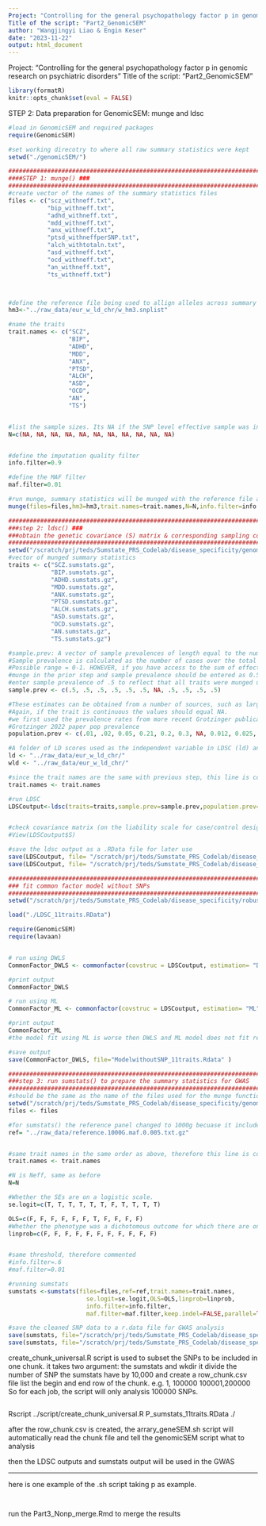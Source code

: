 ---
Project: "Controlling for the general psychopathology factor p in genomic research on psychiatric disorders"
Title of the script: "Part2_GenomicSEM"
author: "Wangjingyi Liao & Engin Keser"
date: "2023-11-22"
output: html_document
---

Project: "Controlling for the general psychopathology factor p in genomic research on psychiatric disorders"
Title of the script: "Part2_GenomicSEM"

```{r setup, include=FALSE}

library(formatR)
knitr::opts_chunk$set(eval = FALSE)


```

STEP 2: Data preparation for GenomicSEM: munge and ldsc

```{R}
#load in GenomicSEM and required packages
require(GenomicSEM)

#set working direcotry to where all raw summary statistics were kept
setwd("./genomicSEM/")

############################################################################################################
####STEP 1: munge() ###
############################################################################################################
#create vector of the names of the summary statistics files
files <- c("scz_withneff.txt",
           "bip_withneff.txt",
           "adhd_withneff.txt",
           "mdd_withneff.txt", 
           "anx_withneff.txt",
           "ptsd_withneffperSNP.txt",
           "alch_withtotaln.txt", 
           "asd_withneff.txt", 
           "ocd_withneff.txt", 
           "an_withneff.txt",
           "ts_withneff.txt")



#define the reference file being used to allign alleles across summary stats, this is the hapmap3 reference panel which has less SNP but better LD estimation apparently. 
hm3<-"../raw_data/eur_w_ld_chr/w_hm3.snplist"

#name the traits 
trait.names <- c("SCZ", 
                 "BIP", 
                 "ADHD",
                 "MDD", 
                 "ANX", 
                 "PTSD", 
                 "ALCH", 
                 "ASD", 
                 "OCD", 
                 "AN", 
                 "TS")


#list the sample sizes. Its NA if the SNP level effective sample was included in the file
N=c(NA, NA, NA, NA, NA, NA, NA, NA, NA, NA, NA)


#define the imputation quality filter
info.filter=0.9

#define the MAF filter
maf.filter=0.01

#run munge, summary statistics will be munged with the reference file and saved as xxx.sumstats.gz in the current work dir. 
munge(files=files,hm3=hm3,trait.names=trait.names,N=N,info.filter=info.filter,maf.filter=maf.filter)

############################################################################################################
###step 2: ldsc() ###
###obtain the genetic covariance (S) matrix & corresponding sampling covariance matrix (V)
############################################################################################################
setwd("/scratch/prj/teds/Sumstate_PRS_Codelab/disease_specificity/genomicSEM/")
#vector of munged summary statistics
traits <- c("SCZ.sumstats.gz", 
            "BIP.sumstats.gz", 
            "ADHD.sumstats.gz", 
            "MDD.sumstats.gz", 
            "ANX.sumstats.gz",
            "PTSD.sumstats.gz", 
            "ALCH.sumstats.gz", 
            "ASD.sumstats.gz", 
            "OCD.sumstats.gz", 
            "AN.sumstats.gz", 
            "TS.sumstats.gz")

#sample.prev: A vector of sample prevalences of length equal to the number of traits. 
#Sample prevalence is calculated as the number of cases over the total number of participants (i.e., cases + controls). 
#Possible range = 0-1. HOWEVER, if you have access to the sum of effective sample sizes then this should be entered for 
#munge in the prior step and sample prevalence should be entered as 0.5. If the trait is continuous, the values should equal NA.
#enter sample prevalence of .5 to reflect that all traits were munged using the sum of effective sample size
sample.prev <- c(.5, .5, .5, .5, .5, .5, NA, .5, .5, .5, .5)

#These estimates can be obtained from a number of sources, such as large scale epidemiological studies. Possible range = 0-1. 
#Again, if the trait is continuous the values should equal NA.
#we first used the prevalence rates from more recent Grotzinger publication (https://pubmed.ncbi.nlm.nih.gov/35973856/), but got inflated h2 so reverted back to 
#Grotzinger 2022 paper pop prevalence
population.prev <- c(.01, .02, 0.05, 0.21, 0.2, 0.3, NA, 0.012, 0.025, 0.009, 0.008)

#A folder of LD scores used as the independent variable in LDSC (ld) and LDSC weights (wld).
ld <- "../raw_data/eur_w_ld_chr/"
wld <- "../raw_data/eur_w_ld_chr/"

#since the trait names are the same with previous step, this line is commented 
trait.names <- trait.names

#run LDSC
LDSCoutput<-ldsc(traits=traits,sample.prev=sample.prev,population.prev=population.prev,ld=ld,wld=wld,trait.names=trait.names)


#check covariance matrix (on the liability scale for case/control designs)
#View(LDSCoutput$S)

#save the ldsc output as a .RData file for later use
save(LDSCoutput, file= "/scratch/prj/teds/Sumstate_PRS_Codelab/disease_specificity/genomicSEM/LDSC_11traits.RData")
save(LDSCoutput, file= "/scratch/prj/teds/Sumstate_PRS_Codelab/disease_specificity/robustness_check/LDSC_11traits.RData")
```


```{r}

############################################################################################################
### fit common factor model without SNPs
############################################################################################################
setwd("/scratch/prj/teds/Sumstate_PRS_Codelab/disease_specificity/robustness_check/")

load("./LDSC_11traits.RData")

require(GenomicSEM)
require(lavaan)


# run using DWLS
CommonFactor_DWLS <- commonfactor(covstruc = LDSCoutput, estimation= "DWLS")

#print output
CommonFactor_DWLS

# run using ML
CommonFactor_ML <- commonfactor(covstruc = LDSCoutput, estimation= "ML")

#print output
CommonFactor_ML
#the model fit using ML is worse then DWLS and ML model does not fit research aim - use DWLS

#save output
save(CommonFactor_DWLS, file="ModelwithoutSNP_11traits.Rdata" )

```


```{r}
############################################################################################################
###step 3: run sumstats() to prepare the summary statistics for GWAS
############################################################################################################
#should be the same as the name of the files used for the munge function in Step 1 above and the files should be in the same listed order used for the ldsc function in step 2. therefore this line is commentted 
setwd("/scratch/prj/teds/Sumstate_PRS_Codelab/disease_specificity/genomicSEM/")
files <- files

#for sumstats() the reference panel changed to 1000g becuase it include more SNPs
ref= "../raw_data/reference.1000G.maf.0.005.txt.gz"


#same trait names in the same order as above, therefore this line is commented
trait.names <- trait.names

#N is Neff, same as before
N=N

#Whether the SEs are on a logistic scale. 
se.logit=c(T, T, T, T, T, T, F, T, T, T, T)

OLS=c(F, F, F, F, F, F, T, F, F, F, F)
#Whether the phenotype was a dichotomous outcome for which there are only Z-statistics in the summary statistics file -or- it was a dichotomous outcome analyzed using an OLS estimator,
linprob=c(F, F, F, F, F, F, F, F, F, F, F)


#same threshold, therefore commented
#info.filter=.6
#maf.filter=0.01

#running sumstats
sumstats <-sumstats(files=files,ref=ref,trait.names=trait.names,
                      se.logit=se.logit,OLS=OLS,linprob=linprob,
                      info.filter=info.filter,
                      maf.filter=maf.filter,keep.indel=FALSE,parallel=TRUE,cores=11, N=N)

#save the cleaned SNP data to a r.data file for GWAS analysis
save(sumstats, file="/scratch/prj/teds/Sumstate_PRS_Codelab/disease_specificity/genomicSEM/P_sumstats_11traits.RData")
save(sumstats, file="/scratch/prj/teds/Sumstate_PRS_Codelab/disease_specificity/robustness_check/P_sumstats_11traits.RData")
```

create_chunk_universal.R script is used to subset the SNPs to be included in one chunk. 
it takes two argument: the sumstats and wkdir
it divide the number of SNP the sumstats have by 10,000 and create a row_chunk.csv file list the begin and end row of the chunk. 
e.g. 1, 100000
     100001,200000
So for each job, the script will only analysis 100000 SNPs.

```{r, file='./create_chunk_universal.R'}
```

Rscript ../script/create_chunk_universal.R P_sumstats_11traits.RData ./

after the row_chunk.csv is created, the arrary_geneSEM.sh script will automatically read the chunk file and tell the genomicSEM script what to analysis

then the LDSC outputs and sumstats output will be used in the GWAS

----------------------------------
here is one example of the .sh script taking p as example. 
```{bash, file = '/scratch/prj/teds/Sumstate_PRS_Codelab/disease_specificity/genomicSEM/array_genomicSEM_P.sh'}
```

```{r, file='/scratch/prj/teds/Sumstate_PRS_Codelab/disease_specificity/genomicSEM/P_genomicSEM_meta.R'}
```


run the Part3_Nonp_merge.Rmd to merge the results

